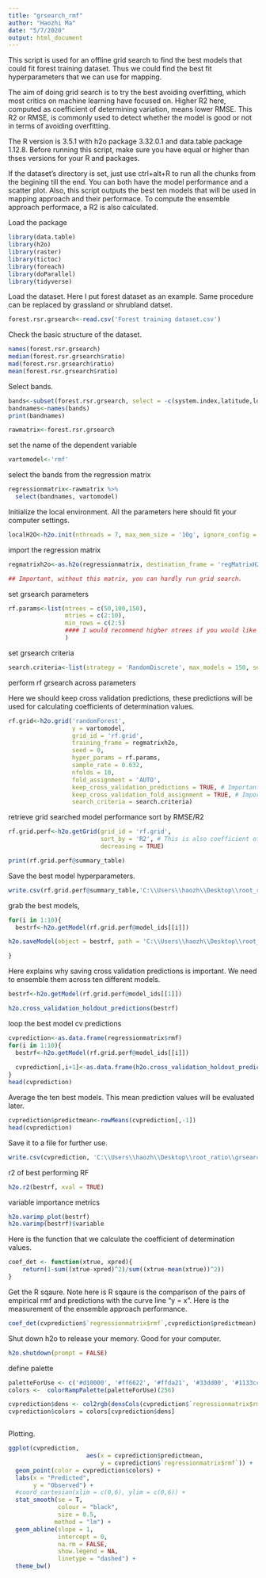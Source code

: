 ---
title: "grsearch_rmf"
author: "Haozhi Ma"
date: "5/7/2020"
output: html_document
---


This script is used for an offline grid search to find the best models that could fit forest training dataset. Thus we could find the best fit hyperparameters that we can use for mapping.

The aim of doing grid search is to try the best avoiding overfitting, which most critics on machine learning have focused on. Higher R2 here, computed as coefficient of determining variation, means lower RMSE. This R2 or RMSE, is commonly used to detect whether the model is good or not in terms of avoiding overfitting.

The R version is 3.5.1 with h2o package 3.32.0.1 and data.table package 1.12.8. Before running this script, make sure you have equal or higher than thses versions for your R and packages. 

If the dataset's directory is set, just use ctrl+alt+R to run all the chunks from the begining till the end. You can both have the model performance and a scatter plot. Also, this script outputs the best ten models that will be used in mapping approach and their performace. To compute the ensemble approach performace, a R2 is also calculated. 


Load the package
```{R}
library(data.table)
library(h2o)
library(raster)
library(tictoc)
library(foreach)
library(doParallel)
library(tidyverse)
```
Load the dataset. Here I put forest dataset as an example. Same procedure can be replaced by grassland or shrubland datset. 

```{R}
forest.rsr.grsearch<-read.csv('Forest training dataset.csv')

```

Check the basic structure of the dataset.
```{R}
names(forest.rsr.grsearch)
median(forest.rsr.grsearch$ratio)
mad(forest.rsr.grsearch$ratio)
mean(forest.rsr.grsearch$ratio)
```


Select bands.

```{R}
bands<-subset(forest.rsr.grsearch, select = -c(system.index,latitude,longitude,index,Pixel_Lat, Pixel_Long,latitude_209564535,longitude_209564535,ratio,.geo,Global_Biomass_IPCC,X,X_1,Abs_Lat,rmf))
bandnames<-names(bands)
print(bandnames)

```


```{R}
rawmatrix<-forest.rsr.grsearch

```



set the name of the dependent variable

```{R}
vartomodel<-'rmf'
```
select the bands from the regression matrix
```{R}
regressionmatrix<-rawmatrix %>%
  select(bandnames, vartomodel)
```

Initialize the local environment. All the parameters here should fit your computer settings.
```{R}
localH2O<-h2o.init(nthreads = 7, max_mem_size = '10g', ignore_config = TRUE)

```


import the regression matrix
```{R}
regmatrixh2o<-as.h2o(regressionmatrix, destination_frame = 'regMatrixH2O')

## Important, without this matrix, you can hardly run grid search.
```


set grsearch parameters

```{R}
rf.params<-list(ntrees = c(50,100,150),
                mtries = c(2:10),
                min_rows = c(2:5)
                #### I would recommend higher ntrees if you would like to have a hihger model performance. For example, ntree = 500. Normally, the higher the value of these parameters, the higher the possible model performance. Do compromise with your computer capacity. 
                )

```

set grsearch criteria

```{R}
search.criteria<-list(strategy = 'RandomDiscrete', max_models = 150, seed = 0, max_runtime_secs = 3600)


```



perform rf grsearch across parameters

Here we should keep cross validation predictions, these predictions will be used for calculating coefficients of determination values. 
```{R}
rf.grid<-h2o.grid('randomForest',
                  y = vartomodel,
                  grid_id = 'rf.grid',
                  training_frame = regmatrixh2o,
                  seed = 0,
                  hyper_params = rf.params,
                  sample_rate = 0.632,
                  nfolds = 10,
                  fold_assignment = 'AUTO',
                  keep_cross_validation_predictions = TRUE, # Important!
                  keep_cross_validation_fold_assignment = TRUE, # Important!
                  search_criteria = search.criteria)
```



retrieve grid searched model performance sort by RMSE/R2


```{R}
rf.grid.perf<-h2o.getGrid(grid_id = 'rf.grid',
                          sort_by = 'R2', # This is also coefficient of determinaion values
                          decreasing = TRUE)

```





```{R}
print(rf.grid.perf@summary_table)

```

Save the best model hyperparameters.
```{R}
write.csv(rf.grid.perf@summary_table,'C:\\Users\\haozh\\Desktop\\root_ratio\\grsearch\\forest_rfgrsearch_r2_20200517.csv')
```

grab the best models,

```{R}

for(i in 1:10){
  bestrf<-h2o.getModel(rf.grid.perf@model_ids[[i]])

h2o.saveModel(object = bestrf, path = 'C:\\Users\\haozh\\Desktop\\root_ratio\\grsearch\\best_forest_models',force = TRUE)

}

```


Here explains why saving cross validation predictions is important. We need to ensemble them across ten different models.

```{R}
bestrf<-h2o.getModel(rf.grid.perf@model_ids[[1]])

h2o.cross_validation_holdout_predictions(bestrf)

```

loop the best model cv predictions


```{R}
cvprediction<-as.data.frame(regressionmatrix$rmf)
for(i in 1:10){
  bestrf<-h2o.getModel(rf.grid.perf@model_ids[[i]])
  
  cvprediction[,i+1]<-as.data.frame(h2o.cross_validation_holdout_predictions(bestrf))
}
head(cvprediction)
```
Average the ten best models. This mean prediction values will be evaluated later.
```{R}
cvprediction$predictmean<-rowMeans(cvprediction[,-1])
head(cvprediction)
```


Save it to a file for further use.
```{R}

write.csv(cvprediction, 'C:\\Users\\haozh\\Desktop\\root_ratio\\grsearch\\forest_cvprediction_20200821.csv')

```


r2 of best performing RF

```{R}
h2o.r2(bestrf, xval = TRUE)

```
variable importance metrics

```{R}
h2o.varimp_plot(bestrf)
h2o.varimp(bestrf)$variable
```

Here is the function that we calculate the coefficient of determination values. 

```{R}
coef_det <- function(xtrue, xpred){
    return(1-sum((xtrue-xpred)^2)/sum((xtrue-mean(xtrue))^2))
}

```
Get the R sqaure. Note here is R sqaure is the comparison of the pairs of empirical rmf and predictions with the curve line "y = x". Here is the measurement of the ensemble approach performance. 
```{R}
coef_det(cvprediction$`regressionmatrix$rmf`,cvprediction$predictmean)

```

Shut down h2o to release your memory. Good for your computer. 
```{R}
h2o.shutdown(prompt = FALSE)

```


define palette

```{R}
paletteForUse <- c('#d10000', '#ff6622', '#ffda21', '#33dd00', '#1133cc', '#220066', '#330044')
colors <-  colorRampPalette(paletteForUse)(256)

cvprediction$dens <- col2rgb(densCols(cvprediction$`regressionmatrix$rmf`, cvprediction$predictmean))[1,] + 1L
cvprediction$colors = colors[cvprediction$dens]



```

Plotting.

```{R}
ggplot(cvprediction, 
                      aes(x = cvprediction$predictmean, 
                          y = cvprediction$`regressionmatrix$rmf`)) +
  geom_point(color = cvprediction$colors) +
  labs(x = "Predicted",
       y = "Observed") +
  #coord_cartesian(xlim = c(0,6), ylim = c(0,6)) +
  stat_smooth(se = T,
              colour = "black",
              size = 0.5,
             method = "lm") +
  geom_abline(slope = 1,
              intercept = 0,
              na.rm = FALSE, 
              show.legend = NA, 
              linetype = "dashed") +
  theme_bw()

```



